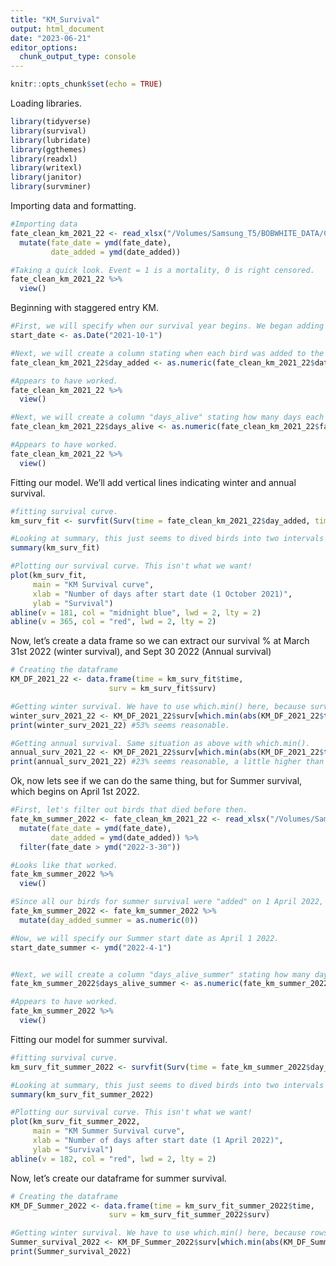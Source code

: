 ```yaml
---
title: "KM_Survival"
output: html_document
date: "2023-06-21"
editor_options: 
  chunk_output_type: console
---
```


```r
knitr::opts_chunk$set(echo = TRUE)
```

Loading libraries.
```r
library(tidyverse)
library(survival)
library(lubridate)
library(ggthemes)
library(readxl)
library(writexl)
library(janitor)
library(survminer)
```

Importing data and formatting.
```r
#Importing data
fate_clean_km_2021_22 <- read_xlsx("/Volumes/Samsung_T5/BOBWHITE_DATA/Clean/fate_clean_2021_22.xlsx") %>%
  mutate(fate_date = ymd(fate_date),
         date_added = ymd(date_added)) 

#Taking a quick look. Event = 1 is a mortality, 0 is right censored.
fate_clean_km_2021_22 %>%
  view()


```

Beginning with staggered entry KM.
```r
#First, we will specify when our survival year begins. We began adding birds the week of 20 October 2021.
start_date <- as.Date("2021-10-1")

#Next, we will create a column stating when each bird was added to the study. Birds added Oct 20 2021 will be day 0, birds added in Spring (3/14) will be day 145
fate_clean_km_2021_22$day_added <- as.numeric(fate_clean_km_2021_22$date_added - start_date)

#Appears to have worked.
fate_clean_km_2021_22 %>%
  view()

#Next, we will create a column "days_alive" stating how many days each bird was alive since 20 October 2021 (start time).
fate_clean_km_2021_22$days_alive <- as.numeric(fate_clean_km_2021_22$fate_date - start_date)

#Appears to have worked.
fate_clean_km_2021_22 %>%
  view()

```


Fitting our model. We'll add vertical lines indicating winter and annual survival.
```r
#fitting survival curve.
km_surv_fit <- survfit(Surv(time = fate_clean_km_2021_22$day_added, time2 = fate_clean_km_2021_22$days_alive, event = fate_clean_km_2021_22$fate) ~1)

#Looking at summary, this just seems to dived birds into two intervals -- birds added in Fall and birds added in Spring. It still 110 birds at time = 0, as well.
summary(km_surv_fit)

#Plotting our survival curve. This isn't what we want!
plot(km_surv_fit,
     main = "KM Survival curve",
     xlab = "Number of days after start date (1 October 2021)",
     ylab = "Survival")
abline(v = 181, col = "midnight blue", lwd = 2, lty = 2)
abline(v = 365, col = "red", lwd = 2, lty = 2)
```

Now, let's create a data frame so we can extract our survival % at March 31st 2022 (winter survival), and Sept 30 2022 (Annual survival)
```r
# Creating the dataframe
KM_DF_2021_22 <- data.frame(time = km_surv_fit$time,
                      surv = km_surv_fit$surv)

#Getting winter survival. We have to use which.min() here, because survival % is only calculated when an event occurs. This will get us to the closest possible day of an event at March 31st.
winter_surv_2021_22 <- KM_DF_2021_22$surv[which.min(abs(KM_DF_2021_22$time - 181))]
print(winter_surv_2021_22) #53% seems reasonable.

#Getting annual survival. Same situation as above with which.min().
annual_surv_2021_22 <- KM_DF_2021_22$surv[which.min(abs(KM_DF_2021_22$time - 365))]
print(annual_surv_2021_22) #23% seems reasonable, a little higher than we had on excel spreadsheet.
```

Ok, now lets see if we can do the same thing, but for Summer survival, which begins on April 1st 2022.
```r
#First, let's filter out birds that died before then.
fate_km_summer_2022 <- fate_clean_km_2021_22 <- read_xlsx("/Volumes/Samsung_T5/BOBWHITE_DATA/Clean/fate_clean_2021_22.xlsx") %>%
  mutate(fate_date = ymd(fate_date),
         date_added = ymd(date_added)) %>%
  filter(fate_date > ymd("2022-3-30"))

#Looks like that worked.
fate_km_summer_2022 %>%
  view()

#Since all our birds for summer survival were "added" on 1 April 2022, lets create a column stating that.
fate_km_summer_2022 <- fate_km_summer_2022 %>%
  mutate(day_added_summer = as.numeric(0))

#Now, we will specify our Summer start date as April 1 2022.
start_date_summer <- ymd("2022-4-1")


#Next, we will create a column "days_alive_summer" stating how many days each bird was alive after 1 April 2022
fate_km_summer_2022$days_alive_summer <- as.numeric(fate_km_summer_2022$fate_date - start_date_summer)

#Appears to have worked.
fate_km_summer_2022 %>%
  view()
```

Fitting our model for summer survival.
```r
#fitting survival curve.
km_surv_fit_summer_2022 <- survfit(Surv(time = fate_km_summer_2022$day_added_summer, time2 = fate_km_summer_2022$days_alive_summer, event = fate_clean_km_2021_22$fate) ~1)

#Looking at summary, this just seems to dived birds into two intervals -- birds added in Fall and birds added in Spring. It still 110 birds at time = 0, as well.
summary(km_surv_fit_summer_2022)

#Plotting our survival curve. This isn't what we want!
plot(km_surv_fit_summer_2022,
     main = "KM Summer Survival curve",
     xlab = "Number of days after start date (1 April 2022)",
     ylab = "Survival")
abline(v = 182, col = "red", lwd = 2, lty = 2)

```

Now, let's create our dataframe for summer survival.
```r
# Creating the dataframe
KM_DF_Summer_2022 <- data.frame(time = km_surv_fit_summer_2022$time,
                      surv = km_surv_fit_summer_2022$surv)

#Getting winter survival. We have to use which.min() here, because rows only exist when an event occurs. This will get us to the closest possible day of an event at March 31st.
Summer_survival_2022 <- KM_DF_Summer_2022$surv[which.min(abs(KM_DF_Summer_2022$time - 182))]
print(Summer_survival_2022) 
```

